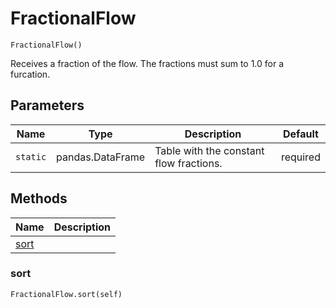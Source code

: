 # FractionalFlow { #ribasim.FractionalFlow }

`FractionalFlow()`

Receives a fraction of the flow. The fractions must sum to 1.0 for a furcation.

## Parameters

| Name     | Type             | Description                             | Default   |
|----------|------------------|-----------------------------------------|-----------|
| `static` | pandas.DataFrame | Table with the constant flow fractions. | required  |

## Methods

| Name | Description |
| --- | --- |
| [sort](#ribasim.FractionalFlow.sort) |  |

### sort { #ribasim.FractionalFlow.sort }

`FractionalFlow.sort(self)`
